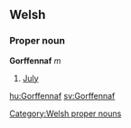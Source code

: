 ==Welsh==
===Proper noun===
'''Gorffennaf''' ''m''
# [[July]]

[[Category:Welsh proper nouns]]

[[hu:Gorffennaf]]
[[sv:Gorffennaf]]